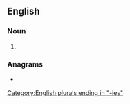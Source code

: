 ==English==

===Noun===
{{head|en|noun form}}

# {{plural of|snailery|lang=en}}

===Anagrams===
* {{anagrams|en|a=aeeiilnrss|linearises|neisserial}}

[[Category:English plurals ending in "-ies"]]